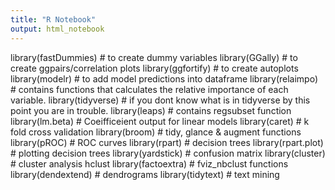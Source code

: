 ```yaml
---
title: "R Notebook"
output: html_notebook
---
```


library(fastDummies) # to create dummy variables
library(GGally) # to create ggpairs/correlation plots
library(ggfortify) # to create autoplots
library(modelr) # to add model predictions into dataframe
library(relaimpo) # contains functions that calculates the relative importance of each variable. 
library(tidyverse) # if you dont know what is in tidyverse by this point you are in trouble.
library(leaps) # contains regsubset function
library(lm.beta) # Coeifficeient output for linear models
library(caret) # k fold cross validation
library(broom) # tidy, glance & augment functions
library(pROC) # ROC curves
library(rpart) # decision trees
library(rpart.plot) # plotting decision trees
library(yardstick) # confusion matrix
library(cluster) # cluster analysis hclust
library(factoextra) # fviz_nbclust functions
library(dendextend) # dendrograms
library(tidytext) # text mining